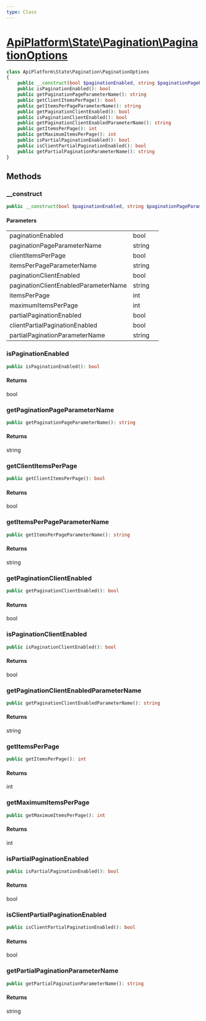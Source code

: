 ```yaml
---
type: Class
---
```


# [ApiPlatform\State\Pagination\PaginationOptions](/docs/v3.1/reference/State/Pagination/PaginationOptions)



```php
class ApiPlatform\State\Pagination\PaginationOptions
{
    public __construct(bool $paginationEnabled, string $paginationPageParameterName, bool $clientItemsPerPage, string $itemsPerPageParameterName, bool $paginationClientEnabled, string $paginationClientEnabledParameterName, int $itemsPerPage, null|int $maximumItemsPerPage, bool $partialPaginationEnabled, bool $clientPartialPaginationEnabled, string $partialPaginationParameterName)
    public isPaginationEnabled(): bool
    public getPaginationPageParameterName(): string
    public getClientItemsPerPage(): bool
    public getItemsPerPageParameterName(): string
    public getPaginationClientEnabled(): bool
    public isPaginationClientEnabled(): bool
    public getPaginationClientEnabledParameterName(): string
    public getItemsPerPage(): int
    public getMaximumItemsPerPage(): int
    public isPartialPaginationEnabled(): bool
    public isClientPartialPaginationEnabled(): bool
    public getPartialPaginationParameterName(): string
}
```
## Methods

### __construct



```php
public __construct(bool $paginationEnabled, string $paginationPageParameterName, bool $clientItemsPerPage, string $itemsPerPageParameterName, bool $paginationClientEnabled, string $paginationClientEnabledParameterName, int $itemsPerPage, null|int $maximumItemsPerPage, bool $partialPaginationEnabled, bool $clientPartialPaginationEnabled, string $partialPaginationParameterName)
```

#### Parameters

<table><tbody>
<tr><td>paginationEnabled</td><td>bool</td><td></td></tr><tr><td>paginationPageParameterName</td><td>string</td><td></td></tr><tr><td>clientItemsPerPage</td><td>bool</td><td></td></tr><tr><td>itemsPerPageParameterName</td><td>string</td><td></td></tr><tr><td>paginationClientEnabled</td><td>bool</td><td></td></tr><tr><td>paginationClientEnabledParameterName</td><td>string</td><td></td></tr><tr><td>itemsPerPage</td><td>int</td><td></td></tr><tr><td>maximumItemsPerPage</td><td>int</td><td></td></tr><tr><td>partialPaginationEnabled</td><td>bool</td><td></td></tr><tr><td>clientPartialPaginationEnabled</td><td>bool</td><td></td></tr><tr><td>partialPaginationParameterName</td><td>string</td><td></td></tr>
</tbody>
</table>

### isPaginationEnabled



```php
public isPaginationEnabled(): bool
```

#### Returns

bool

### getPaginationPageParameterName



```php
public getPaginationPageParameterName(): string
```

#### Returns

string

### getClientItemsPerPage



```php
public getClientItemsPerPage(): bool
```

#### Returns

bool

### getItemsPerPageParameterName



```php
public getItemsPerPageParameterName(): string
```

#### Returns

string

### getPaginationClientEnabled



```php
public getPaginationClientEnabled(): bool
```

#### Returns

bool

### isPaginationClientEnabled



```php
public isPaginationClientEnabled(): bool
```

#### Returns

bool

### getPaginationClientEnabledParameterName



```php
public getPaginationClientEnabledParameterName(): string
```

#### Returns

string

### getItemsPerPage



```php
public getItemsPerPage(): int
```

#### Returns

int

### getMaximumItemsPerPage



```php
public getMaximumItemsPerPage(): int
```

#### Returns

int

### isPartialPaginationEnabled



```php
public isPartialPaginationEnabled(): bool
```

#### Returns

bool

### isClientPartialPaginationEnabled



```php
public isClientPartialPaginationEnabled(): bool
```

#### Returns

bool

### getPartialPaginationParameterName



```php
public getPartialPaginationParameterName(): string
```

#### Returns

string
